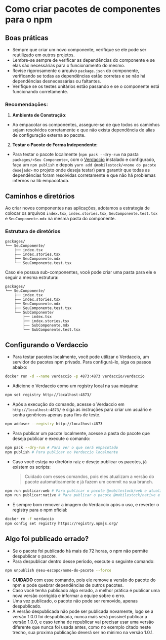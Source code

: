 
<Meta title="Introdução/Empacotamentos" />

# Como criar pacotes de componentes para o npm

## Boas práticas

- Sempre que criar um novo componente, verifique se ele pode ser reutilizado em outros projetos.
- Lembre-se sempre de verificar as dependências do componente e se elas são necessárias para o funcionamento do mesmo.
- Revise rigorosamente o arquivo `package.json` do componente, verificando se todas as dependências estão corretas e se não há dependências desnecessárias ou faltantes.
- Verifique se os testes unitários estão passando e se o componente está funcionando corretamente.

### Recomendações:

1. **Ambiente de Construção**:

- Ao empacotar os componentes, assegure-se de que todos os caminhos sejam resolvidos corretamente e que não exista dependência de alias de configuração externa ao pacote.

2. **Testar o Pacote de Forma Independente**:

- Para testar o pacote localmente (`npm pack --dry-run` na pasta `packages/<Seu Componente>`, com o [Verdaccio](https://verdaccio.org/) instalado e configurado, faça um `npm publish` e depois `yarn add @mobilestock/<nome do pacote desejado>` no projeto onde deseja testar) para garantir que todas as dependências foram resolvidas corretamente e que não há problemas internos na lib empacotada.

## Caminhos e diretórios

Ao criar novos componentes nas aplicações, adotamos a estrategia de colocar os arquivos `index.tsx`, `index.stories.tsx`, `SeuComponente.test.tsx` e `SeuComponente.mdx` na mesma pasta do componente.

### Estrutura de diretórios

```
packages/
└── SeuComponente/
    ├── index.tsx
    ├── index.stories.tsx
    ├── SeuComponente.mdx
    └── SeuComponente.test.tsx
```

Caso ele possua sub-componentes, você pode criar uma pasta para ele e seguir a mesma estrutura:

```
packages/
└── SeuComponente/
    ├── index.tsx
    ├── index.stories.tsx
    ├── SeuComponente.mdx
    ├── SeuComponente.test.tsx
    └── SubComponente/
        ├── index.tsx
        ├── index.stories.tsx
        ├── SubComponente.mdx
        └── SubComponente.test.tsx
```

## Configurando o Verdaccio

- Para testar pacotes localmente, você pode utilizar o Verdaccio, um servidor de pacotes npm privado. Para configurá-lo, siga os passos abaixo:

```bash
docker run -d --name verdaccio -p 4873:4873 verdaccio/verdaccio
```

- Adicione o Verdaccio como um registry local na sua máquina:

```bash
npm set registry http://localhost:4873/
```

- Após a execução do comando, acesse o Verdaccio em `http://localhost:4873/` e siga as instruções para criar um usuário e senha genêricos apenas para fins de teste.

```bash
npm adduser --registry http://localhost:4873
```

- Para publicar um pacote localmente, acesse a pasta do pacote que deseja publicar e execute o comando:

```bash
npm pack --dry-run # Para ver o que será empacotado
npm publish # Para publicar no Verdaccio localmente
```

- Caso você esteja no diretório raiz e deseje publicar os pacotes, já existem os scripts:
  > Cuidado com esses comandos, pois eles atualizam a versão do pacote automaticamente e já fazem um commit na sua branch.

```bash
npm run publicar:web # Para publicar o pacote @mobilestock/web e atualizar a versão automaticamente.
npm run publicar:native # Para publicar o pacote @mobilestock/native e atualizar a versão automaticamente.
```

- É sempre bom remover a imagem do Verdaccio após o uso, e reverter o registry para o npm oficial:

```bash
docker rm -f verdaccio
npm config set registry https://registry.npmjs.org/
```


## Algo foi publicado errado?

- Se o pacote foi publicado há mais de 72 horas, o npm não permite despublicar o pacote.
- Para despublicar dentro desse período, execute o seguinte comando:

```bash
npm unpublish @seu-escopo/nome-do-pacote --force
```

- **CUIDADO** com esse comando, pois ele remove a versão do pacote do npm e pode quebrar dependências de outros pacotes.
- Caso você tenha publicado algo errado, a melhor prática é publicar uma nova versão corrigida e informar a equipe sobre o erro.
- Uma vez publicado, o pacote não pode ser removido, apenas despublicado.
- A versão despublicada não pode ser publicada novamente, logo se a versão 1.0.0 foi despublicada, nunca mais será possivel publicar a versão 1.0.0, e caso tenha de republicar vai precisar usar uma versão diferente que nunca foi usada antes, como no exemplo citado neste trecho, sua proxima publicação deverá ser no minimo na versão 1.0.1.
